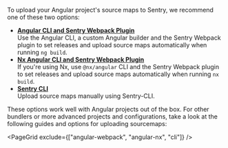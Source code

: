 To upload your Angular project's source maps to Sentry, we recommend one of these two options:

- [**Angular CLI and Sentry Webpack Plugin**](./angular-webpack/) <br/>
  Use the Angular CLI, a custom Angular builder and the Sentry Webpack plugin to set releases and upload source maps automatically when running `ng build`.
- [**Nx Angular CLI and Sentry Webpack Plugin**](./angular-nx/) <br/>
  If you're using Nx, use `@nx/angular` CLI and the Sentry Webpack plugin to set releases and upload source maps automatically when running `nx build`.
- [**Sentry CLI**](./cli/)<br/>
  Upload source maps manually using Sentry-CLI.

These options work well with Angular projects out of the box. For other bundlers or more advanced projects and configurations, take a look at the following guides and options for uploading sourcemaps:

<PageGrid exclude={["angular-webpack", "angular-nx", "cli"]} />
